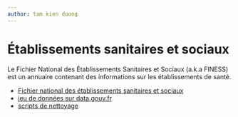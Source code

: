 ```yaml
---
author: tam kien duong
---
```


# Établissements sanitaires et sociaux

Le Fichier National des Établissements Sanitaires et Sociaux (a.k.a FINESS) est un annuaire contenant des informations sur les établissements de santé.

- [Fichier national des établissements sanitaires et sociaux](http://finess.sante.gouv.fr/fininter/jsp/index.jsp)
- [jeu de données sur data.gouv.fr](https://www.data.gouv.fr/fr/datasets/finess-extraction-du-fichier-des-etablissements/)
- [scripts de nettoyage](https://github.com/taniki/notebooks/tree/master/finess)
